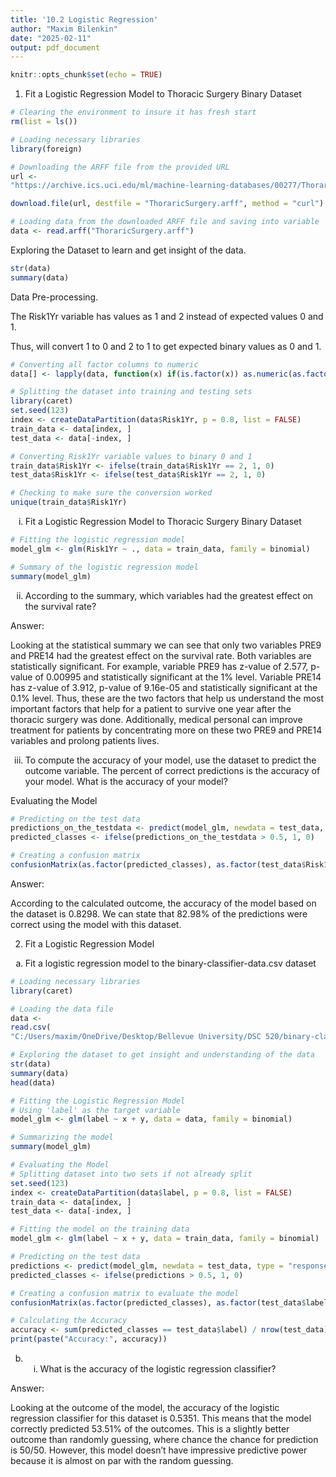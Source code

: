 ```yaml
---
title: '10.2 Logistic Regression'
author: "Maxim Bilenkin"
date: "2025-02-11"
output: pdf_document
---
```


```r
knitr::opts_chunk$set(echo = TRUE)
```

1. Fit a Logistic Regression Model to Thoracic Surgery Binary Dataset

```r
# Clearing the environment to insure it has fresh start
rm(list = ls())

# Loading necessary libraries 
library(foreign)
```


```r
# Downloading the ARFF file from the provided URL
url <- 
"https://archive.ics.uci.edu/ml/machine-learning-databases/00277/ThoraricSurgery.arff"

download.file(url, destfile = "ThoraricSurgery.arff", method = "curl")

# Loading data from the downloaded ARFF file and saving into variable
data <- read.arff("ThoraricSurgery.arff")
```


Exploring the Dataset to learn and get insight of the data.

```r
str(data)
summary(data)
```

Data Pre-processing.

The Risk1Yr variable has values as 1 and 2 instead of expected values 0 and 1.

Thus, will convert 1 to 0 and 2 to 1 to get expected binary values as 0 and 1.

```r
# Converting all factor columns to numeric
data[] <- lapply(data, function(x) if(is.factor(x)) as.numeric(as.factor(x)) else x)

# Splitting the dataset into training and testing sets
library(caret)
set.seed(123)
index <- createDataPartition(data$Risk1Yr, p = 0.8, list = FALSE)
train_data <- data[index, ]
test_data <- data[-index, ]

# Converting Risk1Yr variable values to binary 0 and 1
train_data$Risk1Yr <- ifelse(train_data$Risk1Yr == 2, 1, 0)
test_data$Risk1Yr <- ifelse(test_data$Risk1Yr == 2, 1, 0)

# Checking to make sure the conversion worked
unique(train_data$Risk1Yr)
```

i. Fit a Logistic Regression Model to Thoracic Surgery Binary Dataset

```r
# Fitting the logistic regression model
model_glm <- glm(Risk1Yr ~ ., data = train_data, family = binomial)

# Summary of the logistic regression model
summary(model_glm)
```

ii. According to the summary, which variables had the greatest effect on the survival rate?

Answer:

Looking at the statistical summary we can see that only two variables PRE9 and PRE14 had the greatest effect on the survival rate. Both variables are statistically significant. For example, variable PRE9 has z-value of 2.577, p-value of 0.00995 and statistically significant at the 1% level. Variable PRE14 has z-value of 3.912, p-value of 9.16e-05 and statistically significant at the 0.1% level. Thus, these are the two factors that help us understand the most important factors that help for a patient to survive one year after the thoracic surgery was done. Additionally, medical personal can improve treatment for patients by concentrating more on these two PRE9 and PRE14 variables and prolong patients lives.


iii. To compute the accuracy of your model, use the dataset to predict the outcome variable. The percent of correct predictions is the accuracy of your model. What is the accuracy of your model?

Evaluating the Model

```r
# Predicting on the test data
predictions_on_the_testdata <- predict(model_glm, newdata = test_data, type = "response")
predicted_classes <- ifelse(predictions_on_the_testdata > 0.5, 1, 0)

# Creating a confusion matrix
confusionMatrix(as.factor(predicted_classes), as.factor(test_data$Risk1Yr))
```

Answer:

According to the calculated outcome, the accuracy of the model based on the dataset is 0.8298. We can state that 82.98% of the predictions were correct using the model with this dataset.


2. Fit a Logistic Regression Model

  a. Fit a logistic regression model to the binary-classifier-data.csv dataset

```r
# Loading necessary libraries
library(caret)

# Loading the data file
data <-
read.csv(
"C:/Users/maxim/OneDrive/Desktop/Bellevue University/DSC 520/binary-classifier-data.csv")

# Exploring the dataset to get insight and understanding of the data
str(data)
summary(data)
head(data)

# Fitting the Logistic Regression Model
# Using 'label' as the target variable
model_glm <- glm(label ~ x + y, data = data, family = binomial)

# Summarizing the model
summary(model_glm)

# Evaluating the Model
# Splitting dataset into two sets if not already split
set.seed(123)
index <- createDataPartition(data$label, p = 0.8, list = FALSE)
train_data <- data[index, ]
test_data <- data[-index, ]

# Fitting the model on the training data
model_glm <- glm(label ~ x + y, data = train_data, family = binomial)

# Predicting on the test data
predictions <- predict(model_glm, newdata = test_data, type = "response")
predicted_classes <- ifelse(predictions > 0.5, 1, 0)

# Creating a confusion matrix to evaluate the model
confusionMatrix(as.factor(predicted_classes), as.factor(test_data$label))

# Calculating the Accuracy
accuracy <- sum(predicted_classes == test_data$label) / nrow(test_data)
print(paste("Accuracy:", accuracy))
```
 b.
     i. What is the accuracy of the logistic regression classifier?
 
Answer:

Looking at the outcome of the model, the accuracy of the logistic regression classifier for this dataset is 0.5351. This means that the model correctly predicted 53.51% of the outcomes. This is a slightly better outcome than randomly guessing, where chance the chance for prediction is 50/50. However, this model doesn't have impressive predictive power because it is almost on par with the random guessing.